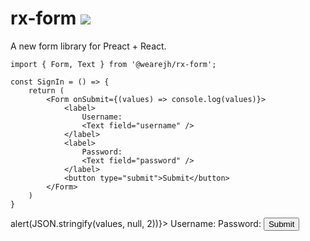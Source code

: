 
<Meta title="RxForm" />

# rx-form ![](https://github.com/WeareJH/rx-form/workflows/Node%20CI/badge.svg)

A new form library for Preact + React. 

```tsx
import { Form, Text } from '@wearejh/rx-form';

const SignIn = () => {
    return (
        <Form onSubmit={(values) => console.log(values)}>
            <label>
                Username:
                <Text field="username" />
            </label>
            <label>
                Password:
                <Text field="password" />
            </label>
            <button type="submit">Submit</button>
        </Form>
    )
}
```

<Preview>
    <Story name="positive">
       <Form onSubmit={(values) => alert(JSON.stringify(values, null, 2))}>
          <label>
              Username:
              <Text field="username" autoComplete="off" />
          </label>
          <label>
              Password:
              <Text field="password" type="password" autoComplete="off" />
          </label>
          <button type="submit">Submit</button>
      </Form>
    </Story>
</Preview>
